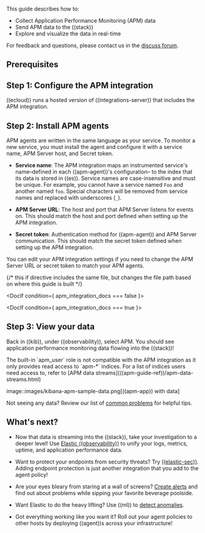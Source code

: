 

This guide describes how to:

* Collect Application Performance Monitoring (APM) data
* Send APM data to the ((stack))
* Explore and visualize the data in real-time

For feedback and questions, please contact us in the [discuss forum](((forum))).

<div id="traces-prereqs"></div>

## Prerequisites

<LogsMetricsGetStartedMonitoringPrereqs />

<div id="add-apm-integration"></div>

## Step 1: Configure the APM integration

((ecloud)) runs a hosted version of ((integrations-server)) that includes the APM integration.

<ContentEss />

<div id="add-apm-integration-agents"></div>

## Step 2: Install APM agents

APM agents are written in the same language as your service.
To monitor a new service, you must install the agent and configure it with a service name,
APM Server host, and Secret token.

* **Service name**: The APM integration maps an instrumented service's name–defined in each ((apm-agent))'s configuration–
    to the index that its data is stored in ((es)).
    Service names are case-insensitive and must be unique.
    For example, you cannot have a service named `Foo` and another named `foo`.
    Special characters will be removed from service names and replaced with underscores (`_`).

* **APM Server URL**: The host and port that APM Server listens for events on.
    This should match the host and port defined when setting up the APM integration.

* **Secret token**: Authentication method for ((apm-agent)) and APM Server communication.
    This should match the secret token defined when setting up the APM integration.

<DocCallOut title="Tip">
You can edit your APM integration settings if you need to change the APM Server URL
or secret token to match your APM agents.
</DocCallOut>

{/* this if directive includes the same file, but changes the file path based on where this guide is built */}


<DocIf condition={ apm_integration_docs === false }>
<TabWidgetsInstallAgentsWidget />
</DocIf>

<DocIf condition={ apm_integration_docs === true }>
<TabWidgetsInstallAgentsWidget />
</DocIf>

<div id="view-apm-integration-data"></div>

## Step 3: View your data

Back in ((kib)), under ((observability)), select APM.
You should see application performance monitoring data flowing into the ((stack))!

<DocCallOut title="Note">
The built-in `apm_user` role is not compatible with the APM integration
as it only provides read access to `apm-*` indices.
For a list of indices users need access to, refer to
[APM data streams](((apm-guide-ref))/apm-data-streams.html)
</DocCallOut>

image::images/kibana-apm-sample-data.png[((apm-app)) with data]

Not seeing any data? Review our list of [common problems](((apm-guide-ref))/common-problems.html) for helpful tips.

## What's next?

* Now that data is streaming into the ((stack)), take your investigation to a
    deeper level! Use [Elastic ((observability))](https://www.elastic.co/observability)
    to unify your logs, metrics, uptime, and application performance data.

* Want to protect your endpoints from security threats? Try
    [((elastic-sec))](https://www.elastic.co/security). Adding endpoint protection is
    just another integration that you add to the agent policy!

* Are your eyes bleary from staring at a wall of screens?
    [Create alerts](((observability-guide))/create-alerts.html) and find out about
    problems while sipping your favorite beverage poolside.

* Want Elastic to do the heavy lifting? Use ((ml)) to
    [detect anomalies](((observability-guide))/inspect-log-anomalies.html).

* Got everything working like you want it? Roll out your agent policies to
    other hosts by deploying ((agent))s across your infrastructure!

